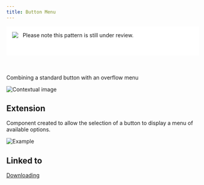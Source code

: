 ```yaml
---
title: Button Menu
---
```


<div style="display:flex;align-items:flex-start;height:46px;margin-bottom:50px;padding:15px;background:#fff;">
  <img src="../../../images/warning.svg" /> &nbsp;&nbsp;&nbsp;Please note this pattern is still under review.
</div>

<PageDescription>

Combining a standard button with an overflow menu

</PageDescription>

<Row>
  <Column colLg={8}>

![Contextual image](images/0.png)

  </Column>
</Row>

## Extension

Component created to allow the selection of a button to display a menu of
available options.

<Row>
  <Column colMd={4} colLg={4}>

![Example](images/1.png)

  </Column>
</Row>

## Linked to

[Downloading](../../common-patterns/downloading)
